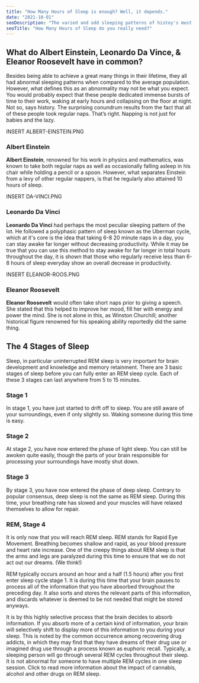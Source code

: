 ```yaml
---
title: "How Many Hours of Sleep is enough? Well, it depends."
date: "2021-10-01"
seoDescription: "The varied and odd sleeping patterns of histoy's most genius people."
seoTitle: "How Many Hours of Sleep do you really need?"
---
```

## What do Albert Einstein, Leonardo Da Vince, & Eleanor Roosevelt have in common?
Besides being able to achieve a great many things in their lifetime, 
they all had abnormal sleeping patterns when compared to the average population. 
However, what defines this as an abnormality may not be what you expect. You 
would probably expect that these people dedicated immense bursts of time to their 
work, waking at early hours and collapsing on the floor at night. Not so, says history.
The surprising conundrum results from the fact that all of these people took regular 
naps. That’s right. Napping is not just for babies and the lazy.

INSERT ALBERT-EINSTEIN.PNG 

### Albert Einstein

**Albert Einstein**, renowned for his work in physics and mathematics, was 
known to take both regular naps as well as occasionally falling asleep in 
his chair while holding a pencil or a spoon. However, what separates Einstein 
from a levy of other regular nappers, is that he regularly also attained 10 
hours of sleep. 

INSERT DA-VINCI.PNG

### Leonardo Da Vinci
**Leonardo Da Vinci** had perhaps the most peculiar sleeping pattern of the lot. 
He followed a polyphasic pattern of sleep known as the Uberman cycle, which
at it's core is the idea that taking 6-8 20 minute naps in a day, you can
stay awake far longer without decreasing productivity. While it may be true
that you can use this method to stay awake for far longer in total hours throughout
the day, it is shown that those who regularly receive less than 6- 8 hours of sleep
everyday show an overall decrease in productivity. 

INSERT ELEANOR-ROOS.PNG 

### Eleanor Roosevelt 


**Eleanor Roosevelt** would often take short naps prior to giving a 
speech. She stated that this helped to improve her mood, fill her with energy 
and power the mind. She is not alone in this, as Winston Churchill; another 
historical figure renowned for his speaking ability reportedly did the same thing. 


## The 4 Stages of Sleep
Sleep, in particular uninterrupted REM sleep is very important 
for brain development and knowledge and memory retainment. There are 3 basic stages 
of sleep before you can fully enter an REM sleep cycle. Each of these 3 stages can 
last anywhere from 5 to 15 minutes.


### Stage 1
In stage 1, you have just started to drift off to sleep. You are still aware of your
surroundings, even if only slightly so. Waking someone during this time is easy.



### Stage 2
At stage 2, you have now entered the phase of light sleep. You can still be awoken 
quite easily, though the parts of your brain responsible for processing your surroundings 
have mostly shut down.



### Stage 3
By stage 3, you have now entered the phase of deep sleep. Contrary to popular consensus, 
deep sleep is not the same as REM sleep. During this time, your breathing rate has slowed 
and your muscles will have relaxed themselves to allow for repair.



### REM, Stage 4
It is only now that you will reach REM sleep. REM stands for Rapid Eye Movement. 
Breathing becomes shallow and rapid, as your blood pressure and heart rate increase.
One of the creepy things about REM sleep is that the arms and legs are paralyzed 
during this time to ensure that we do not act out our dreams. (We think!)

REM typically occurs around an hour and a half (1.5 hours) after you first enter sleep cycle stage 1. 
It is during this time that your brain pauses to process all of the information that you
have absorbed throughout the preceding day. It also sorts and stores the relevant parts of 
this information, and discards whatever is deemed to be not needed that might be stored anyways.

It is by this highly selective process that the brain decides to absorb information. 
If you absorb more of a certain kind of information, your brain will selectively 
shift to display more of this information to you during your sleep. This is noted
by the common occurrence among recovering drug addicts, in which they may find that
they have dreams of their drug use or imagined drug use through a process known as 
euphoric recall. Typically, a sleeping person will go through several REM cycles 
throughout their sleep. It is not abnormal for someone to 
have multiple REM cycles in one sleep session. Click to read more
information about the impact of cannabis, alcohol and other drugs on REM sleep.